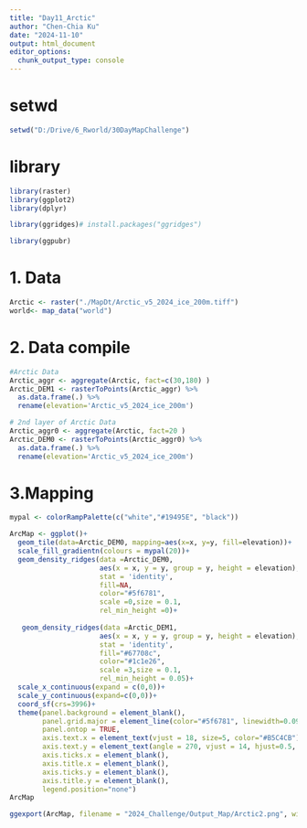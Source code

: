 ```yaml
---
title: "Day11_Arctic"
author: "Chen-Chia Ku"
date: "2024-11-10"
output: html_document
editor_options: 
  chunk_output_type: console
---
```

# setwd
```r
setwd("D:/Drive/6_Rworld/30DayMapChallenge")

```

# library
```r
library(raster)
library(ggplot2)
library(dplyr)

library(ggridges)# install.packages("ggridges")

library(ggpubr)

```

# 1. Data
```r
Arctic <- raster("./MapDt/Arctic_v5_2024_ice_200m.tiff")
world<- map_data("world") 
```

# 2. Data compile
```r
#Arctic Data
Arctic_aggr <- aggregate(Arctic, fact=c(30,180) )
Arctic_DEM1 <- rasterToPoints(Arctic_aggr) %>% 
  as.data.frame(.) %>%
  rename(elevation='Arctic_v5_2024_ice_200m')

# 2nd layer of Arctic Data
Arctic_aggr0 <- aggregate(Arctic, fact=20 )
Arctic_DEM0 <- rasterToPoints(Arctic_aggr0) %>% 
  as.data.frame(.) %>%
  rename(elevation='Arctic_v5_2024_ice_200m')

```

# 3.Mapping
```r
mypal <- colorRampPalette(c("white","#19495E", "black"))

ArcMap <- ggplot()+
  geom_tile(data=Arctic_DEM0, mapping=aes(x=x, y=y, fill=elevation))+
  scale_fill_gradientn(colours = mypal(20))+
  geom_density_ridges(data =Arctic_DEM0, 
                      aes(x = x, y = y, group = y, height = elevation),
                      stat = 'identity',
                      fill=NA,
                      color="#5f6781",
                      scale =0,size = 0.1, 
                      rel_min_height =0)+
  
   geom_density_ridges(data =Arctic_DEM1, 
                      aes(x = x, y = y, group = y, height = elevation),
                      stat = 'identity',
                      fill="#67708c",
                      color="#1c1e26", 
                      scale =3,size = 0.1, 
                      rel_min_height = 0.05)+
  scale_x_continuous(expand = c(0,0))+
  scale_y_continuous(expand=c(0,0))+
  coord_sf(crs=3996)+
  theme(panel.background = element_blank(), 
        panel.grid.major = element_line(color="#5f6781", linewidth=0.09),
        panel.ontop = TRUE,
        axis.text.x = element_text(vjust = 18, size=5, color="#B5C4CB"),
        axis.text.y = element_text(angle = 270, vjust = 14, hjust=0.5, size=5, color="#B5C4CB"),
        axis.ticks.x = element_blank(),
        axis.title.x = element_blank(),
        axis.ticks.y = element_blank(),
        axis.title.y = element_blank(),
        legend.position="none")
ArcMap
```

```r
ggexport(ArcMap, filename = "2024_Challenge/Output_Map/Arctic2.png", width = 7000, height=7000, res=1200)
```
